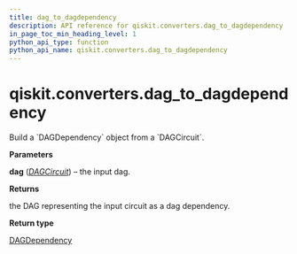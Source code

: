```yaml
---
title: dag_to_dagdependency
description: API reference for qiskit.converters.dag_to_dagdependency
in_page_toc_min_heading_level: 1
python_api_type: function
python_api_name: qiskit.converters.dag_to_dagdependency
---
```


<span id="qiskit-converters-dag-to-dagdependency" />

# qiskit.converters.dag\_to\_dagdependency

<Function id="qiskit.converters.dag_to_dagdependency" isDedicatedPage={true} github="https://github.com/qiskit/qiskit/tree/stable/0.21/qiskit/converters/dag_to_dagdependency.py" signature="dag_to_dagdependency(dag)">
  Build a `DAGDependency` object from a `DAGCircuit`.

  **Parameters**

  **dag** ([*DAGCircuit*](qiskit.dagcircuit.DAGCircuit "qiskit.dagcircuit.DAGCircuit")) – the input dag.

  **Returns**

  the DAG representing the input circuit as a dag dependency.

  **Return type**

  [DAGDependency](qiskit.dagcircuit.DAGDependency "qiskit.dagcircuit.DAGDependency")
</Function>

